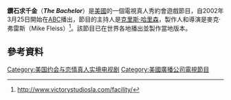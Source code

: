 {{primarysources|time=2016-03-20T15:08:28+00:00}}
{{expand|time=2016-03-20T12:35:00+00:00}}
{{Infobox television
| show_name   = The Bachelor
| image       = 
| caption     = 
| camera      =
|genre        = 約會遊戲節目
| picture_format = [[480i|480i]] ([[SDTV|SDTV]]) {{Small|(2002–07)}}<br> [[720p|720p]] ([[HDTV|HDTV]]) {{Small|(2007–14)}}<br> [[1080p|1080p]] ([[HDTV|HDTV]]) {{Small|(2015–)}}
| runtime     = 60分鐘<small>(2002–06)</small><br>90分鐘<small>(2006–08)</small><br>120分鐘<small>(2009–)</small>
| creator     = [[Mike_Fleiss|Mike Fleiss]]
| developer   =
| executive_producer = [[Mike_Fleiss|Mike Fleiss]]<br />Lisa Levenson
| presenter   = [[克里斯·哈里森|克里斯·哈里森]]
| opentheme   =
| endtheme    =
| country     = 美國
| language    =英語
| company     = Next Entertainment<br />[[華納兄弟電視公司|華納兄弟電視公司]] <small>(2002–06)</small><br />[[Warner_Bros._Television#Warner_Horizon_Television|Warner Horizon Television]] <small>(2006–)</small><br >[[Telepictures|Telepictures Productions]]
| distributor     = [[Warner_Bros._Television_Distribution|Warner Bros. Television Distribution]]
| network     = [[美國廣播公司|ABC]]
| first_aired = {{start date|2002|03|25}}
| last_aired  = 現在
| num_seasons = 20
| num_episodes = 205 <!-- as of March 14, 2016 -->
| related     = ''[[The_Bachelorette|The Bachelorette]]''<br />''[[Bachelor_Pad|Bachelor Pad]]''<br />''[[Bachelor_in_Paradise_(TV_series)|Bachelor in Paradise]]''<br />[[The_Bachelor_(UK_TV_series)|''The Bachelor'']]（英國版）<br/>''[[The_Bachelor_Canada|The Bachelor Canada]]''
| website     = http://beta.abc.go.com/shows/the-bachelor
}}
'''鑽石求千金'''（'''''The Bachelor'''''）是[[美國|美國]]的一個電視真人秀約會遊戲節目，自2002年3月25日開始在[[美國廣播公司|ABC]]播出，節目的主持人是[[克里斯·哈里森|克里斯·哈里森]]，製作人和導演是麥克·弗雷斯（Mike Fleiss）<ref>http://www.victorystudiosla.com/facility/</ref>。該節目已在世界各地播出並製作當地版本。
==參考資料==
{{reflist}}


{{DEFAULTSORT:Bachelor, The}}
[[Category:美国约会与恋情真人实境电视剧|Category:美国约会与恋情真人实境电视剧]]
[[Category:美國廣播公司電視節目|Category:美國廣播公司電視節目]]